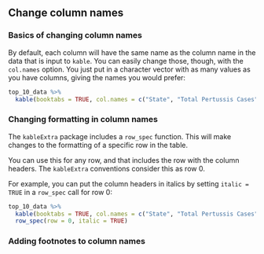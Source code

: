 ## Change column names

### Basics of changing column names

By default, each column will have the same name as the column name in the data
that is input to `kable`. You can easily change those, though, with the 
`col.names` option. You just put in a character vector with as many values as you 
have columns, giving the names you would prefer:

```r
top_10_data %>% 
  kable(booktabs = TRUE, col.names = c("State", "Total Pertussis Cases")) 
```

### Changing formatting in column names

The `kableExtra` package includes a `row_spec` function. This will make changes to 
the formatting of a specific row in the table. 

You can use this for any row, and that includes the row with the column headers. 
The `kableExtra` conventions consider this as row 0.

For example, you can put the column headers in italics by setting `italic = TRUE`
in a `row_spec` call for row 0: 

```r
top_10_data %>% 
  kable(booktabs = TRUE, col.names = c("State", "Total Pertussis Cases")) %>% 
  row_spec(row = 0, italic = TRUE)
```

### Adding footnotes to column names
